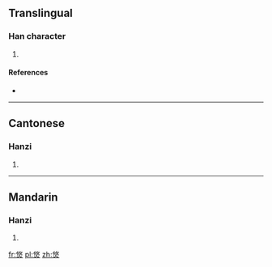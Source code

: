 ==Translingual==

===Han character===
{{Han char|rn=86|rad=火|as=07|sn=11|four=2880<sub>9</sub>|canj=人大火 (OKF)}}

# {{defn|Han|sort=火07}}

====References====
* {{Han ref|kx=0672.120|dkj=19067|hdz=32204.190|uh=7102|ud=28930|bh=D65A|bd=54874}}

----

==Cantonese==

===Hanzi===
{{yue-hanzi|jyut=|y=suk1}}

# {{defn|lang=yue|sort=火07}}

----

==Mandarin==

===Hanzi===
{{cmn-hanzi|pin=[[shú]] ([[shu2]])|wg=shu<sup>2</sup>}}

# {{defn|lang=cmn|sort=火07}}

[[fr:焂]]
[[pl:焂]]
[[zh:焂]]